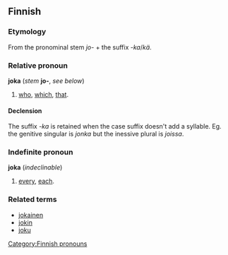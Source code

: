 ==Finnish==

===Etymology===
From the pronominal stem ''jo-'' + the suffix ''-ka''/''kä''.

===Relative pronoun===
'''joka''' (''stem'' '''jo-''', ''see below'')

# [[who]], [[which]], [[that]].

====Declension====
The suffix ''-ka'' is retained when the case suffix doesn't add a syllable. Eg. the genitive singular is ''jonka'' but the inessive plural is ''joissa''.

===Indefinite pronoun===
'''joka''' (''indeclinable'')

# [[every]], [[each]].

===Related terms===
*[[jokainen#Finnish|jokainen]]
*[[jokin#Finnish|jokin]]
*[[joku#Finnish|joku]]

[[Category:Finnish pronouns]]